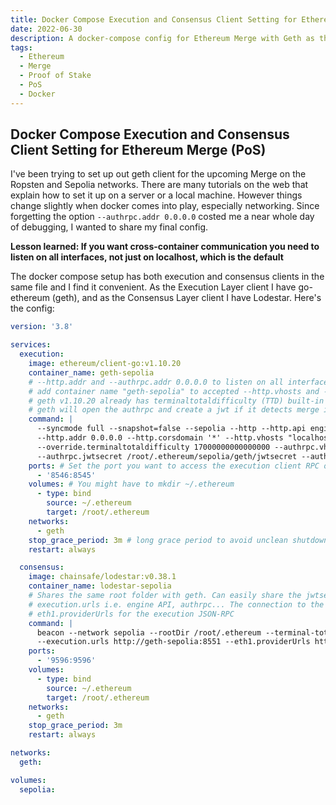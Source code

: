 ```yaml
---
title: Docker Compose Execution and Consensus Client Setting for Ethereum Merge (PoS)
date: 2022-06-30
description: A docker-compose config for Ethereum Merge with Geth as the execution and Lodestar as the consensus client.
tags:
  - Ethereum
  - Merge
  - Proof of Stake
  - PoS
  - Docker
---
```


## Docker Compose Execution and Consensus Client Setting for Ethereum Merge (PoS)

I've been trying to set up out geth client for the upcoming Merge on the Ropsten and Sepolia networks. There are many tutorials on the web that explain how to set it up on a server or a local machine. However things change slightly when docker comes into play, especially networking. Since forgetting the option `--authrpc.addr 0.0.0.0` costed me a near whole day of debugging, I wanted to share my final config.

**Lesson learned: If you want cross-container communication you need to listen on all interfaces, not just on localhost, which is the default**

The docker compose setup has both execution and consensus clients in the same file and I find it convenient. As the Execution Layer client I have go-ethereum (geth), and as the Consensus Layer client I have Lodestar. Here's the config:

```yml
version: '3.8'

services:
  execution:
    image: ethereum/client-go:v1.10.20
    container_name: geth-sepolia
    # --http.addr and --authrpc.addr 0.0.0.0 to listen on all interfaces and not just localhost. Localhost wouldn't work with containers as they have differt ip's.
    # add container name "geth-sepolia" to accepted --http.vhosts and --authrpc.vhosts
    # geth v1.10.20 already has terminaltotaldifficulty (TTD) built-in but leaving for networks that need explicit stating.
    # geth will open the authrpc and create a jwt if it detects merge i.e. TTD
    command: |
      --syncmode full --snapshot=false --sepolia --http --http.api engine,personal,eth,net,web3
      --http.addr 0.0.0.0 --http.corsdomain '*' --http.vhosts "localhost,geth-sepolia"
      --override.terminaltotaldifficulty 17000000000000000 --authrpc.vhosts "localhost,geth-sepolia"
      --authrpc.jwtsecret /root/.ethereum/sepolia/geth/jwtsecret --authrpc.addr 0.0.0.0
    ports: # Set the port you want to access the execution client RPC on your host. Here 8546
      - '8546:8545'
    volumes: # You might have to mkdir ~/.ethereum
      - type: bind
        source: ~/.ethereum
        target: /root/.ethereum
    networks:
      - geth
    stop_grace_period: 3m # long grace period to avoid unclean shutdown
    restart: always

  consensus:
    image: chainsafe/lodestar:v0.38.1
    container_name: lodestar-sepolia
    # Shares the same root folder with geth. Can easily share the jwtsecret
    # execution.urls i.e. engine API, authrpc... The connection to the execution client
    # eth1.providerUrls for the execution JSON-RPC
    command: |
      beacon --network sepolia --rootDir /root/.ethereum --terminal-total-difficulty-override "17000000000000000"
      --execution.urls http://geth-sepolia:8551 --eth1.providerUrls http://geth-sepolia:8545 --jwt-secret /root/.ethereum/sepolia/geth/jwtsecret
    ports:
      - '9596:9596'
    volumes:
      - type: bind
        source: ~/.ethereum
        target: /root/.ethereum
    networks:
      - geth
    stop_grace_period: 3m
    restart: always

networks:
  geth:

volumes:
  sepolia:
```

